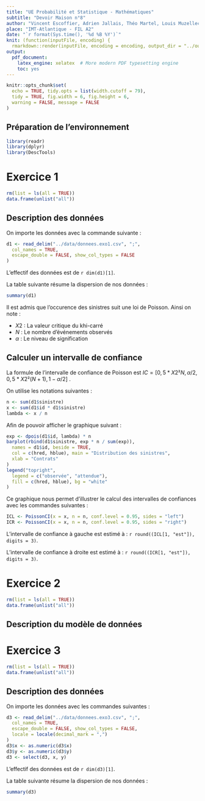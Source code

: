 ```yaml
---
title: "UE Probabilité et Statistique - Mathématiques"
subtitle: "Devoir Maison n°8"
author: "Vincent Escoffier, Adrien Jallais, Théo Martel, Louis Muzellec."
place: "IMT-Atlantique - FIL A2"
date: "`r format(Sys.time(), '%d %B %Y')`"
knit: (function(inputFile, encoding) {
  rmarkdown::render(inputFile, encoding = encoding, output_dir = "../output") })
output:
  pdf_document: 
    latex_engine: xelatex  # More modern PDF typesetting engine
    toc: yes
---
```


```r
knitr::opts_chunk$set(
  echo = TRUE, tidy.opts = list(width.cutoff = 79),
  tidy = TRUE, fig.width = 6, fig.height = 6,
  warning = FALSE, message = FALSE
)
```

## Préparation de l'environnement

```r
library(readr)
library(dplyr)
library(DescTools)
```

\newpage
# Exercice 1

```r
rm(list = ls(all = TRUE))
data.frame(unlist("all"))
```

## Description des données

On importe les données avec la commande suivante :
```r
d1 <- read_delim("../data/donnees.exo1.csv", ";",
  col_names = TRUE,
  escape_double = FALSE, show_col_types = FALSE
)
```

L'effectif des données est de `r dim(d1)[1]`.

La table suivante résume la dispersion de nos données :
```r
summary(d1)
```

Il est admis que l'occurence des sinistres suit une loi de Poisson. Ainsi on note :

* $X2$ : La valeur critique du khi-carré
* $N$ : Le nombre d'événements observés
* $α$ : Le niveau de signification

## Calculer un intervalle de confiance 

La formule de l'intervalle de confiance de Poisson est $IC = [0,5*X2²N, α/2, 0,5*X2²(N+1), 1-α/2]$ .

On utilise les notations suivantes :
```r
n <- sum(d1$sinistre)
x <- sum(d1$id * d1$sinistre)
lambda <- x / n
```

Afin de pouvoir afficher le graphique suivant :
```r
exp <- dpois(d1$id, lambda) * n
barplot(rbind(d1$sinistre, exp * n / sum(exp)),
  names = d1$id, beside = TRUE,
  col = c(hred, hblue), main = "Distribution des sinistres",
  xlab = "Contrats"
)
legend("topright",
  legend = c("observée", "attendue"),
  fill = c(hred, hblue), bg = "white"
)
```

Ce graphique nous permet d'illustrer le calcul des intervalles de confiances avec les commandes suivantes :
```r
ICL <- PoissonCI(x = x, n = n, conf.level = 0.95, sides = "left")
ICR <- PoissonCI(x = x, n = n, conf.level = 0.95, sides = "right")
```

L'intervalle de confiance à gauche est estimé à : `r round((ICL[1, "est"]), digits = 3)`.

L'intervalle de confiance à droite est estimé à : `r round((ICR[1, "est"]), digits = 3)`.

\newpage
# Exercice 2

```r
rm(list = ls(all = TRUE))
data.frame(unlist("all"))
```

## Description du modèle de données

\newpage
# Exercice 3

```r
rm(list = ls(all = TRUE))
data.frame(unlist("all"))
```

## Description des données

On importe les données avec les commandes suivantes :
```r
d3 <- read_delim("../data/donnees.exo3.csv", ";",
  col_names = TRUE,
  escape_double = FALSE, show_col_types = FALSE,
  locale = locale(decimal_mark = ",")
)
d3$x <- as.numeric(d3$x)
d3$y <- as.numeric(d3$y)
d3 <- select(d3, x, y)
```

L'effectif des données est de `r dim(d3)[1]`.

La table suivante résume la dispersion de nos données :
```r
summary(d3)
```
